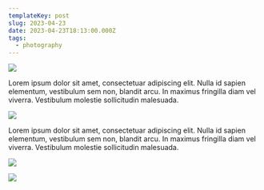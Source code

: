 ```yaml
---
templateKey: post
slug: 2023-04-23
date: 2023-04-23T18:13:00.000Z
tags:
  - photography
---
```

![](../../static/assets/20230423-IMG_5616.jpg)

Lorem ipsum dolor sit amet, consectetuar adipiscing elit. Nulla id sapien elementum, vestibulum sem non, blandit arcu. In maximus fringilla diam vel viverra. Vestibulum molestie sollicitudin malesuada.

![](../../static/assets/20230423-IMG_5632.jpg)

Lorem ipsum dolor sit amet, consectetuar adipiscing elit. Nulla id sapien elementum, vestibulum sem non, blandit arcu. In maximus fringilla diam vel viverra. Vestibulum molestie sollicitudin malesuada.

![](../../static/assets/20230423-IMG_5661.jpg)

![](../../static/assets/20230423-IMG_5667.jpg)

